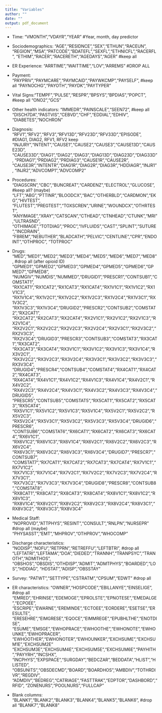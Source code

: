 ```yaml
---
title: "Variables"
author: ""
date: ""
output: pdf_document
---
```


* Time: "VMONTH","VDAYR","YEAR"                                     #Year, month, day predictor

* Sociodemographics: "AGE","RESIDNCE","SEX","ETHUN","RACEUN",
"REGION","MSA","PATCODE","BDATEFL","SEXFL","ETHNICFL","RACERFL",
"ETHIM","RACER","RACERETH","AGEDAYS","AGER"                         #keep all

* ER Experience: "ARRTIME","WAITTIME","LOV","ARREMS"                #DROP ALL

* Payment: "PAYPRIV","PAYMCARE","PAYMCAID","PAYWKCMP","PAYSELF",    #keep all
"PAYNOCHG","PAYOTH","PAYDK","PAYTYPER"

* Vital Signs:"TEMPF","PULSE","RESPR","BPSYS","BPDIAS","POPCT",     #keep all
"ONO2","GCS"

* Other health indicators: "IMMEDR","PAINSCALE","SEEN72",           #keep all
"DISCH7DA","PASTVIS","CEBVD","CHF","EDDIAL","EDHIV", "DIABETES","NOCHRON"

* Diagnosis: "RFV1","RFV2","RFV3","RFV13D","RFV23D","RFV33D","EPISODE",   #DIAG1, DIAG2, RFV1, RFV2 keep
"INJURY","INTENT","CAUSE1","CAUSE2","CAUSE3","CAUSE13D","CAUSE23D",
"CAUSE33D","DIAG1","DIAG2","DIAG3","DIAG13D","DIAG23D","DIAG33D",
"PRDIAG1","PRDIAG2","PRDIAG3","CAUSE1R","CAUSE2R",
"CAUSE3R","INTENTR","DIAG1R","DIAG2R","DIAG3R","HDDIAGR","INJR1",
"INJR2","ADVCOMP1","ADVCOMP2"

* Procedures: "DIAGSCRN","CBC","BUNCREAT","CARDENZ","ELECTROL","GLUCOSE",   #keep all? (maybe)
"LFT","ABG","PTTINR","BLOODCX","BAC","OTHERBLD","CARDMON","EKG","HIVTEST",
"FLUTEST","PREGTEST","TOXSCREN","URINE","WOUNDCX","OTHRTEST",  "ANYIMAGE","XRAY","CATSCAN","CTHEAD","CTNHEAD","CTUNK","MRI","ULTRASND",
"OTHIMAGE","TOTDIAG","PROC","IVFLUIDS","CAST","SPLINT","SUTURE","INCDRAIN",
"FBREM","NEBUTHER","BLADCATH","PELVIC","CENTLINE","CPR","ENDOINT","OTHPROC",
"TOTPROC"

* Drugs: "MED","MED1","MED2","MED3","MED4","MED5","MED6","MED7","MED8",       #drop all (after opioid ID)
"GPMED1","GPMED2","GPMED3","GPMED4","GPMED5","GPMED6","GPMED7","GPMED8",
"NUMGIV","NUMDIS","NUMMED","DRUGID1","PRESCR1","CONTSUB1","COMSTAT1",
"RX1CAT1","RX1CAT2","RX1CAT3","RX1CAT4","RX1V1C1","RX1V1C2","RX1V1C3",
"RX1V1C4","RX1V2C1","RX1V2C2","RX1V2C3","RX1V2C4","RX1V3C1","RX1V3C2",
"RX1V3C3","RX1V3C4","DRUGID2","PRESCR2","CONTSUB2","COMSTAT2","RX2CAT1",
"RX2CAT2","RX2CAT3","RX2CAT4","RX2V1C1","RX2V1C2","RX2V1C3","RX2V1C4",
"RX2V2C1","RX2V2C2","RX2V2C3","RX2V2C4","RX2V3C1","RX2V3C2","RX2V3C3",
"RX2V3C4","DRUGID3","PRESCR3","CONTSUB3","COMSTAT3","RX3CAT1","RX3CAT2",
"RX3CAT3","RX3CAT4","RX3V1C1","RX3V1C2","RX3V1C3","RX3V1C4","RX3V2C1",
"RX3V2C2","RX3V2C3","RX3V2C4","RX3V3C1","RX3V3C2","RX3V3C3","RX3V3C4",
"DRUGID4","PRESCR4","CONTSUB4","COMSTAT4","RX4CAT1","RX4CAT2","RX4CAT3",
"RX4CAT4","RX4V1C1","RX4V1C2","RX4V1C3","RX4V1C4","RX4V2C1","RX4V2C2",
"RX4V2C3","RX4V2C4","RX4V3C1","RX4V3C2","RX4V3C3","RX4V3C4","DRUGID5",
"PRESCR5","CONTSUB5","COMSTAT5","RX5CAT1","RX5CAT2","RX5CAT3","RX5CAT4",
"RX5V1C1","RX5V1C2","RX5V1C3","RX5V1C4","RX5V2C1","RX5V2C2","RX5V2C3",
"RX5V2C4","RX5V3C1","RX5V3C2","RX5V3C3","RX5V3C4","DRUGID6","PRESCR6",   
"CONTSUB6","COMSTAT6","RX6CAT1","RX6CAT2","RX6CAT3","RX6CAT4","RX6V1C1",
"RX6V1C2","RX6V1C3","RX6V1C4","RX6V2C1","RX6V2C2","RX6V2C3","RX6V2C4",
"RX6V3C1","RX6V3C2","RX6V3C3","RX6V3C4","DRUGID7","PRESCR7","CONTSUB7",
"COMSTAT7","RX7CAT1","RX7CAT2","RX7CAT3","RX7CAT4","RX7V1C1","RX7V1C2",
"RX7V1C3","RX7V1C4","RX7V2C1","RX7V2C2","RX7V2C3","RX7V2C4","RX7V3C1",
"RX7V3C2","RX7V3C3","RX7V3C4","DRUGID8","PRESCR8","CONTSUB8","COMSTAT8",
"RX8CAT1","RX8CAT2","RX8CAT3","RX8CAT4","RX8V1C1","RX8V1C2","RX8V1C3",
"RX8V1C4","RX8V2C1","RX8V2C2","RX8V2C3","RX8V2C4","RX8V3C1","RX8V3C2",
"RX8V3C3","RX8V3C4"

* Medical Staff: "NOPROVID","ATTPHYS","RESINT","CONSULT","RNLPN","NURSEPR"    #drop all (maybe)
"PHYSASST","EMT","MHPROV","OTHPROV","WHOCOMP"

* Discharge characteristics: "NODISP","NOFU","RETPRN","RETREFFU","LEFTBTRI",  #drop all
"LEFTATRI","LEFTAMA","DOA","DIEDED","TRANNH","TRANPSYC","TRANOTH","ADMITHOS",  
"OBSHOS","OBSDIS","OTHDISP","ADMIT","ADMTPHYS","BOARDED","LOS","HDDIAG",
"HDSTAT","ADISP","OBSSTAY"

* Survey: "PATWT","SETTYPE","CSTRATM","CPSUM","EDWT"                          #drop all

* ER characteristics: "OWNER","HOSPCODE","EBILLANYE","EINSELIGE",             #drop all
"EMRED","EHRINSE","EDEMOGE","EPROLSTE","EPNOTESE","EMEDALGE","ECPOEE",
"ESCRIPE","EWARNE","EREMINDE","ECTOEE","EORDERE","ESETSE","ERESULTE",
"ERESEHRE","EIMGRESE","EQOCE","EIMMREGE","EPUBHLTHE","ENOTDISE", 
"ESUME","EMSGE","EWHOPRACE","EWHOOTHE","EWHONOTE","EWHOUNKE","EWHOPRACER",
"EWHOOTHER","EWHONOTER","EWHOUNKER","EXCHSUME","EXCHSUM1E","EXCHSUM2E"
"EXCHSUM3E","EXCHSUM4E","EXCHSUM5E","EXCHSUM6E","PAYHITH","PAYYRH","INCSHX",
"INCPHYS","EXPSPACE","SURGDAY","BEDCZAR","BEDDATA","HLIST","HLISTED",
"OBSUNITS","OBSDECMD","BOARD","BOARDHOS","AMBDIV","TOTHRDIVR","REGDIV",     
"ADMDIV","BEDREG","CATRIAGE","FASTTRAK","EDPTOR","DASHBORD","RFID",
"ZONENURS","POOLNURS","FULLCAP"

* Blank columns: "BLANK1","BLANK2","BLANK3","BLANK4","BLANK5","BLANK6",     #drop all
"BLANK7","BLANK8"










